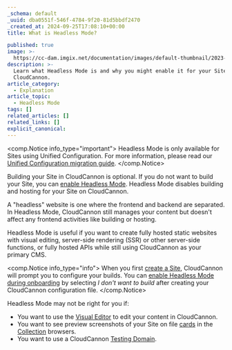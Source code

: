 ```yaml
---
_schema: default
_uuid: dba0551f-546f-4784-9f20-81d5bbdf2470
_created_at: 2024-09-25T17:08:10+00:00
title: What is Headless Mode?

published: true
image: >-
  https://cc-dam.imgix.net/documentation/images/default-thumbnail/2023-Q4/CloudCannon-Documentation-Thumbnail.png
description: >-
  Learn what Headless Mode is and why you might enable it for your Site on
  CloudCannon.
article_category:
  - Explanation
article_topic:
  - Headless Mode
tags: []
related_articles: []
related_links: []
explicit_canonical:
---
```

<comp.Notice info_type="important">
  Headless Mode is only available for Sites using Unified Configuration. For more information, please read our [Unified Configuration migration guide](/documentation/guides/unified-configuration-migration-guide/).
</comp.Notice>

Building your Site in CloudCannon is optional. If you do not want to build your Site, you can [enable Headless Mode](/documentation/articles/enable-headless-mode/). Headless Mode disables building and hosting for your Site on CloudCannon.

A "headless" website is one where the frontend and backend are separated. In Headless Mode, CloudCannon still manages your content but doesn't affect any frontend activities like building or hosting.

Headless Mode is useful if you want to create fully hosted static websites with visual editing, server-side rendering (SSR) or other server-side functions, or fully hosted APIs while still using CloudCannon as your primary CMS.

<comp.Notice info_type="info">
  When you first [create a Site](/documentation/guides/universal-starter-guide/), CloudCannon will prompt you to configure your builds. You can [enable Headless Mode during onboarding](/documentation/guides/headless-starter-guide/turn-off-builds/) by selecting *I don't want to build* after creating your CloudCannon configuration file.
</comp.Notice>

Headless Mode may not be right for you if:

* You want to use the [Visual Editor](/documentation/articles/the-visual-editor/) to edit your content in CloudCannon.
* You want to see preview screenshots of your Site on file [cards](/documentation/articles/configure-your-card-previews/) in the [Collection](/documentation/articles/what-is-a-collection/) browsers.
* You want to use a CloudCannon [Testing Domain](/documentation/articles/what-is-a-testing-domain/).